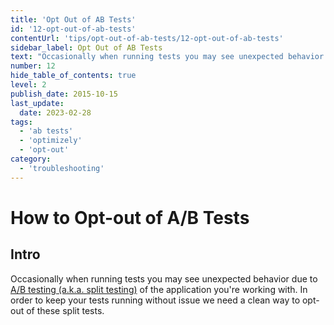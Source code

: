 ```yaml
---
title: 'Opt Out of AB Tests'
id: '12-opt-out-of-ab-tests'
contentUrl: 'tips/opt-out-of-ab-tests/12-opt-out-of-ab-tests'
sidebar_label: Opt Out of AB Tests
text: "Occasionally when running tests you may see unexpected behavior due to A/B testing of the application you're working with. In order to keep your tests running without issue we need a clean way to opt-out of these split tests."
number: 12
hide_table_of_contents: true
level: 2
publish_date: 2015-10-15
last_update:
  date: 2023-02-28
tags:
  - 'ab tests'
  - 'optimizely'
  - 'opt-out'
category:
  - 'troubleshooting'
---
```


# How to Opt-out of A/B Tests

## Intro

Occasionally when running tests you may see unexpected behavior due to [A/B testing (a.k.a. split testing)](http://en.wikipedia.org/wiki/A/B_testing) of the application you're working with. In order to keep your tests running without issue we need a clean way to opt-out of these split tests.


<DropdownMarkdown folderName='12-opt-out-of-ab-tests' />
